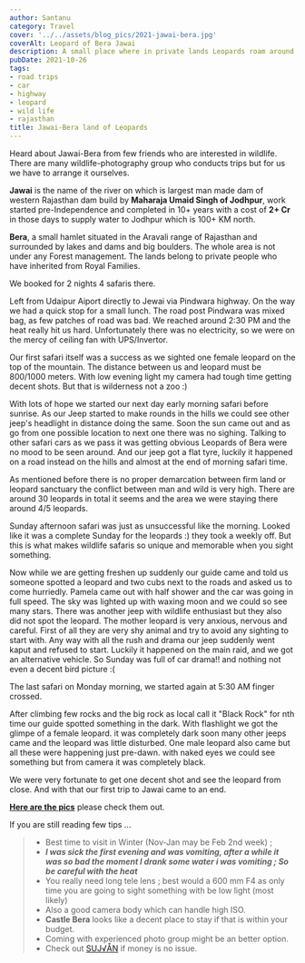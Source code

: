 ```yaml
---
author: Santanu
category: Travel
cover: '../../assets/blog_pics/2021-jawai-bera.jpg'
coverAlt: Leopard of Bera Jawai
description: A small place where in private lands Leopards roam around
pubDate: 2021-10-26
tags:
- road trips
- car
- highway
- leopard
- wild life
- rajasthan
title: Jawai-Bera land of Leopards
---
```


Heard about Jawai-Bera from few friends who are interested in wildlife. There are many wildlife-photography group who conducts trips but for us we have to arrange it ourselves.

**Jawai** is the name of the river on which is largest man made dam of western Rajasthan dam build by  **Maharaja Umaid Singh of Jodhpur**, work started pre-Independence and completed in 10+ years with a cost of **2+ Cr** in those days to supply water to Jodhpur which is 100+ KM north.

**Bera**, a small hamlet situated in the Aravali range of Rajasthan and surrounded by lakes and dams and big boulders. The whole area is not under any Forest management. The lands belong to private people who have inherited from Royal Families.

We booked for 2 nights 4 safaris there.

Left from Udaipur Aiport directly to Jewai via Pindwara highway. On the way we had a quick stop for a small lunch. The road post Pindwara was mixed bag, as few patches of road was bad. We reached around 2:30 PM and the heat really hit us hard.
Unfortunately there was no electricity, so we were on the mercy of ceiling fan with UPS/Invertor.

Our first safari itself was a success as we sighted one female leopard on the top of the mountain.  The distance between us and leopard must be 800/1000 meters. With low evening light my camera had tough time getting decent shots. But that is wilderness not a zoo :)

With lots of hope we started our next day early morning safari before sunrise. As our Jeep started to make rounds in the hills we could see other jeep's headlight in distance doing the same. Soon the sun came out and as go from one possible location to next one there was no sighing. Talking to other safari cars as we pass it was getting obvious Leopards of Bera were no mood to be seen around. And our jeep got a flat tyre, luckily it happened on a road instead on the hills and almost at the end of morning safari time.

As mentioned before there is no proper demarcation between firm land or leopard sanctuary the conflict between man and wild is very high. There are around 30 leopards in total it seems and the area we were staying there around 4/5 leopards.

Sunday afternoon safari was just as unsuccessful like the morning. Looked like it was a complete Sunday for the leopards :) they took a weekly off. But this is  what makes wildlife safaris so unique and memorable when you sight something.

Now while we are getting freshen up suddenly our guide came and told us someone spotted a leopard and two cubs next to the roads and asked us to come hurriedly. Pamela came out with half shower and the car was going in full speed. The sky was lighted up with waxing moon and we could so see many stars. There was another jeep with  wildlife enthusiast but they also did not spot the leopard. The mother leopard is very anxious, nervous and careful. First of all they are very shy animal and try to avoid any sighting to start with. Any way with all the rush and drama our jeep suddenly went kaput and refused to start. Luckily it happened on the main raid, and we got an alternative vehicle. So Sunday was full of car drama!! and nothing not even a decent bird picture :(

The last safari on Monday morning, we started again at 5:30 AM finger crossed.

After climbing few rocks and the big rock as local call it "Black Rock" for nth time our guide spotted something in the dark. With flashlight we got the glimpe of a female leopard. it was completely dark soon many other jeeps came and the leopard was little disturbed. One male leopard also came but all these were happening just pre-dawn. with naked eyes we could see something but from camera it was completely black.

We were very fortunate to  get one decent shot and see the leopard from close. And with that our first trip to Jawai came to an end.

**[Here are the pics](https://photos.app.goo.gl/ggyrKgouPUa58PPH9)** please check them out.

If you are still reading few tips ...

> * Best time to visit in Winter (Nov-Jan may be Feb 2nd week) ; 
> * ***I was sick the first evening and was vomiting, after a while it was so bad the moment I drank some water i was vomiting ; So be careful with the heat***
> * You really need long tele lens ; best would a 600 mm F4 as only time you are going to sight something with be low light (most likely)
> * Also a good camera body which can handle high ISO.
> * **Castle Bera** looks like a decent place to stay if that is within your budget.
> * Coming with experienced photo group might be an better option.
> * Check out  [SUJ√ÅN](https://thesujanlife.com/jawai) if money is no issue.